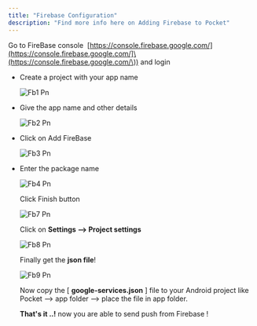 ```yaml
---
title: "Firebase Configuration"
description: "Find more info here on Adding Firebase to Pocket"
---
```


Go to FireBase console  [https://console.firebase.google.com/​](https://console.firebase.google.com/​]\(https://console.firebase.google.com/\))  and login

- Create a project with your app name

  ![Fb1 Pn](/images/fb1.png)
- Give the app name and other details

  ![Fb2 Pn](/images/fb2.png)
- Click on Add FireBase

  ![Fb3 Pn](/images/fb3.png)
- Enter the package name

  ![Fb4 Pn](/images/fb4.png)

  Click Finish button

  ![Fb7 Pn](/images/fb7.png)

  Click on **Settings --\> Project settings**

  ![Fb8 Pn](/images/fb8.png)

  Finally get the **json file**\!

  ![Fb9 Pn](/images/fb9.png)

  Now copy the [ **google-services.json** ] file to your Android project like Pocket --\> app folder   --\> place the file in app folder.

  **That's it ..\!**  now you are able to send push from Firebase \!